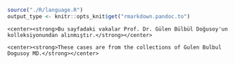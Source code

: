 ```r

source("./R/language.R")
output_type <- knitr::opts_knit$get("rmarkdown.pandoc.to")

```


```asis

<center><strong>Bu sayfadaki vakalar Prof. Dr. Gülen Bülbül Doğusoy'un kolleksiyonundan alınmıştır.</strong></center>

```


```asis

<center><strong>These cases are from the collections of Gulen Bulbul Dogusoy MD.</strong></center>

```

